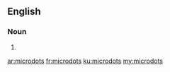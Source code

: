 ==English==

===Noun===
{{head|en|plural}}

# {{plural of|microdot|lang=en}}

[[ar:microdots]]
[[fr:microdots]]
[[ku:microdots]]
[[my:microdots]]